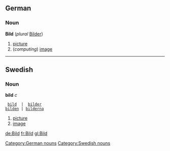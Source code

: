 ==German==
===Noun===
'''Bild''' (''plural'' [[Bilder]])

#[[picture]]
#(''computing'') [[image]]

[[Category:German nouns]]

----
==Swedish==
===Noun===
'''bild''' ''c''
 
  [[bild]]  |  [[bilder]]
 [[bilden]] | [[bilderna]]

#[[picture]]
#[[image]]

[[Category:Swedish nouns]]

[[de:Bild]]
[[fr:Bild]]
[[gl:Bild]]